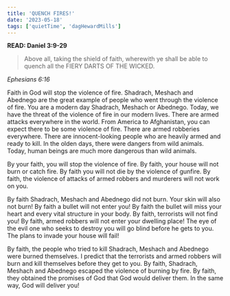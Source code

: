 ```yaml
---
title: 'QUENCH FIRES!'
date: '2023-05-18'
tags: ['quietTime', 'dagHewardMills']
---
```


**READ: Daniel 3:9-29** 

>Above all, taking the shield of faith, wherewith ye shall be able to quench all the FIERY DARTS OF THE WICKED. 

*Ephesians 6:16*

Faith in God will stop the violence of fire. Shadrach, Meshach and Abednego are the great example of people who went through the violence of fire. You are a modern day Shadrach, Meshach or Abednego. Today, we have the threat of the violence of fire in our modern lives. There are armed attacks everywhere in the world. From America to Afghanistan, you can expect there to be some violence of fire. There are armed robberies everywhere. There are innocent-looking people who are heavily armed and ready to kill. In the olden days, there were dangers from wild animals. Today, human beings are much more dangerous than wild animals. 

By your faith, you will stop the violence of fire. By faith, your house will not burn or catch fire. By faith you will not die by the violence of gunfire. By faith, the violence of attacks of armed robbers and murderers will not work on you. 

By faith Shadrach, Meshach and Abednego did not burn. Your skin will also not burn! By faith a bullet will not enter you! By faith the bullet will miss your heart and every vital structure in your body. By faith, terrorists will not find you! By faith, armed robbers will not enter your dwelling place! The eye of the evil one who seeks to destroy you will go blind before he gets to you. The plans to invade your house will fail! 

By faith, the people who tried to kill Shadrach, Meshach and Abednego were burned themselves. I predict that the terrorists and armed robbers will burn and kill themselves before they get to you. By faith, Shadrach, Meshach and Abednego escaped the violence of burning by fire. By faith, they obtained the promises of God that God would deliver them. In the same way, God will deliver you! 
